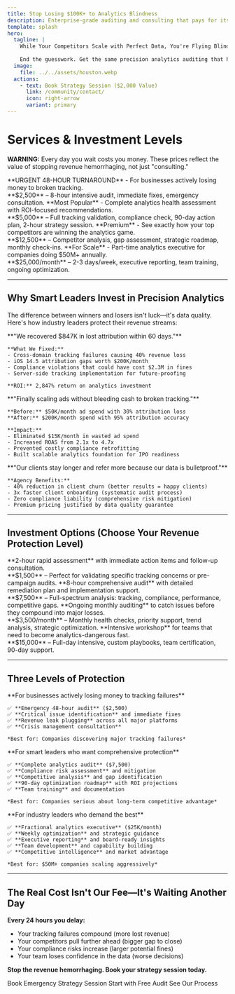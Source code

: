 ```yaml
---
title: Stop Losing $100K+ to Analytics Blindness
description: Enterprise-grade auditing and consulting that pays for itself in recovered revenue.
template: splash
hero:
  tagline: |
    While Your Competitors Scale with Perfect Data, You're Flying Blind
    
    End the guesswork. Get the same precision analytics auditing that helped clients recover $2.3M in lost attribution.
  image:
    file: ../../assets/houston.webp
  actions:
    - text: Book Strategy Session ($2,000 Value)
      link: /community/contact/
      icon: right-arrow
      variant: primary
---
```



# Services & Investment Levels

**WARNING:** Every day you wait costs you money. These prices reflect the value of stopping revenue hemorrhaging, not just "consulting."

<CardGrid>
  <Card title="Analytics Emergency Room" icon="alert-triangle">
    **URGENT 48-HOUR TURNAROUND** - For businesses actively losing money to broken tracking.<br />
    **$2,500** – 8-hour intensive audit, immediate fixes, emergency consultation.
  </Card>
  <Card title="Revenue Recovery Audit" icon="heart-pulse">
    **Most Popular** - Complete analytics health assessment with ROI-focused recommendations.<br />
    **$5,000** – Full tracking validation, compliance check, 90-day action plan, 2-hour strategy session.
  </Card>
  <Card title="Competitive Intelligence Deep-Dive" icon="binoculars">
    **Premium** - See exactly how your top competitors are winning the analytics game.<br />
    **$12,500** – Competitor analysis, gap assessment, strategic roadmap, monthly check-ins.
  </Card>
  <Card title="Executive Analytics Fractional" icon="crown">
    **For Scale** - Part-time analytics executive for companies doing $50M+ annually.<br />
    **$25,000/month** – 2-3 days/week, executive reporting, team training, ongoing optimization.
  </Card>
</CardGrid>

---

## Why Smart Leaders Invest in Precision Analytics

The difference between winners and losers isn't luck—it's data quality. Here's how industry leaders protect their revenue streams:

<Tabs>
  <TabItem label="Fortune 500 Results" icon="trophy">
    **"We recovered $847K in lost attribution within 60 days."**
    
    **What We Fixed:**
    - Cross-domain tracking failures causing 40% revenue loss
    - iOS 14.5 attribution gaps worth $200K/month
    - Compliance violations that could have cost $2.3M in fines
    - Server-side tracking implementation for future-proofing
    
    **ROI:** 2,847% return on analytics investment
  </TabItem>
  
  <TabItem label="High-Growth Startups" icon="rocket">
    **"Finally scaling ads without bleeding cash to broken tracking."**
    
    **Before:** $50K/month ad spend with 30% attribution loss
    **After:** $200K/month spend with 95% attribution accuracy
    
    **Impact:**
    - Eliminated $15K/month in wasted ad spend
    - Increased ROAS from 2.1x to 4.7x
    - Prevented costly compliance retrofitting
    - Built scalable analytics foundation for IPO readiness
  </TabItem>
  
  <TabItem label="Digital Agencies" icon="building-2">
    **"Our clients stay longer and refer more because our data is bulletproof."**
    
    **Agency Benefits:**
    - 40% reduction in client churn (better results = happy clients)
    - 3x faster client onboarding (systematic audit process)
    - Zero compliance liability (comprehensive risk mitigation)
    - Premium pricing justified by data quality guarantee
  </TabItem>
</Tabs>

---

## Investment Options (Choose Your Revenue Protection Level)

<CardGrid>
  <Card title="Quick Win Diagnostic" icon="magnifying-glass">
    **2-hour rapid assessment** with immediate action items and follow-up consultation.<br />
    **$1,500** – Perfect for validating specific tracking concerns or pre-campaign audits.
  </Card>
  <Card title="Complete Revenue Recovery" icon="shield-dollar">
    **8-hour comprehensive audit** with detailed remediation plan and implementation support.<br />
    **$7,500** – Full-spectrum analysis: tracking, compliance, performance, competitive gaps.
  </Card>
  <Card title="Monthly Revenue Guardian" icon="calendar-check">
    **Ongoing monthly auditing** to catch issues before they compound into major losses.<br />
    **$3,500/month** – Monthly health checks, priority support, trend analysis, strategic optimization.
  </Card>
  <Card title="Analytics War Room" icon="sword">
    **Intensive workshop** for teams that need to become analytics-dangerous fast.<br />
    **$15,000** – Full-day intensive, custom playbooks, team certification, 90-day support.
  </Card>
</CardGrid>

---

## Three Levels of Protection

<Tabs>
  <TabItem label="STOP THE BLEEDING" icon="bandage">
    **For businesses actively losing money to tracking failures**
    
    ✅ **Emergency 48-hour audit** ($2,500)  
    ✅ **Critical issue identification** and immediate fixes  
    ✅ **Revenue leak plugging** across all major platforms  
    ✅ **Crisis management consultation**  
    
    *Best for: Companies discovering major tracking failures*
  </TabItem>
  
  <TabItem label="BUILD BULLETPROOF SYSTEMS" icon="shield">
    **For smart leaders who want comprehensive protection**
    
    ✅ **Complete analytics audit** ($7,500)  
    ✅ **Compliance risk assessment** and mitigation  
    ✅ **Competitive analysis** and gap identification  
    ✅ **90-day optimization roadmap** with ROI projections  
    ✅ **Team training** and documentation  
    
    *Best for: Companies serious about long-term competitive advantage*
  </TabItem>
  
  <TabItem label="DOMINATE YOUR MARKET" icon="crown">
    **For industry leaders who demand the best**
    
    ✅ **Fractional analytics executive** ($25K/month)  
    ✅ **Weekly optimization** and strategic guidance  
    ✅ **Executive reporting** and board-ready insights  
    ✅ **Team development** and capability building  
    ✅ **Competitive intelligence** and market advantage  
    
    *Best for: $50M+ companies scaling aggressively*
  </TabItem>
</Tabs>

---

## The Real Cost Isn't Our Fee—It's Waiting Another Day

**Every 24 hours you delay:**
- Your tracking failures compound (more lost revenue)
- Your competitors pull further ahead (bigger gap to close)
- Your compliance risks increase (larger potential fines)
- Your team loses confidence in the data (worse decisions)

**Stop the revenue hemorrhaging. Book your strategy session today.**

<LinkButton href="/community/contact/" variant="primary" icon="phone">
  Book Emergency Strategy Session
</LinkButton>

<LinkButton href="/testing" variant="secondary" icon="search">
  Start with Free Audit
</LinkButton>

<LinkButton href="/introduction/how-blue-frog-analytics-works" variant="minimal" icon="book-open">
  See Our Process
</LinkButton>